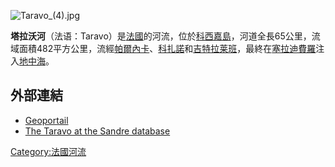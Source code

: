 [[Image:Taravo_(4).jpg|right]]
{{coord|41|42|28|N|8|49|41|E|type:river_region:FR|display=title}}

'''塔拉沃河'''（法语：Taravo）是[[法國|法國]]的河流，位於[[科西嘉島|科西嘉島]]，河道全長65公里，流域面積482平方公里，流經[[帕爾內卡|帕爾內卡]]、[[科扎諾|科扎諾]]和[[吉特拉莱班|吉特拉莱班]]，最終在[[塞拉迪費羅|塞拉迪費羅]]注入[[地中海|地中海]]。

==外部連結==
*[http://www.geoportail.fr Geoportail] {{Wayback|url=http://www.geoportail.fr/ |date=20101215171356 }}
*[http://sandre.eaufrance.fr/app/chainage/courdo/htm/Y86-0400.php?cg=Y86-0400 The Taravo at the Sandre database]

{{France-geo-stub}}
[[Category:法國河流|Category:法國河流]]